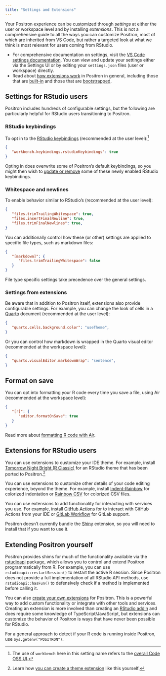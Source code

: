 ```yaml
---
title: "Settings and Extensions"
---
```


Your Positron experience can be customized through _settings_ at either the user or workspace level and by installing _extensions_.
This is not a comprehensive guide to all the ways you can customize Positron, most of which are inherited from VS Code, but rather a targeted look at what we think is most relevant for users coming from RStudio.

- For comprehensive documentation on settings, visit the [VS Code settings documentation](https://code.visualstudio.com/docs/configure/settings). You can view and update your settings either via the Settings UI or by editing your `settings.json` files (user or workspace) directly.
- Read about [how extensions work](extensions.qmd) in Positron in general, including those that are [built-in](extensions.qmd#built-in-extensions) and those that are [bootstrapped](extensions.qmd#bootstrapped-extensions).


## Settings for RStudio users

Positron includes hundreds of configurable settings, but the following are particularly helpful for RStudio users transitioning to Positron.

### RStudio keybindings

To opt in to the [RStudio keybindings](migrate-rstudio-keybindings.qmd) (recommended at the user level):[^1]

[^1]: The use of `workbench` here in this setting name refers to the [overall Code OSS UI](https://code.visualstudio.com/api/extension-capabilities/extending-workbench).

```json
{
   "workbench.keybindings.rstudioKeybindings": true
}
```

Opting in does overwrite some of Positron's default keybindings, so you might then wish to [update or remove](keyboard-shortcuts.qmd#custom-shortcuts) some of these newly enabled RStudio keybindings.

### Whitespace and newlines

To enable behavior similar to RStudio's (recommended at the user level):

```json
{
   "files.trimTrailingWhitespace": true,
   "files.insertFinalNewline": true,
   "files.trimFinalNewlines": true,
}
```

You can additionally control how these (or other) settings are applied to specific file types, such as markdown files:

```json
{
   "[markdown]": {
      "files.trimTrailingWhitespace": false
   }
}
```

File type specific settings take precedence over the general settings.

### Settings from extensions

Be aware that in addition to Positron itself, extensions also provide configurable settings. For example, you can change the look of cells in a [Quarto](quarto.qmd) document (recommended at the user level):

```json
{
   "quarto.cells.background.color": "useTheme",
}
```

Or you can control how markdown is wrapped in the Quarto visual editor (recommended at the workspace level):

```json
{
   "quarto.visualEditor.markdownWrap": "sentence",
}
```

## Format on save

You can opt into formatting your R code every time you save a file, using Air (recommended at the workspace level):

```json
{
   "[r]": {
      "editor.formatOnSave": true
   }
}
```

Read more about [formatting R code with Air](migrate-rstudio-code.qmd).

## Extensions for RStudio users

You can use extensions to customize your IDE theme. For example, install [Tomorrow Night Bright (R Classic)](https://open-vsx.org/extension/gvelasq/tomorrow-night-bright-r-classic) for an RStudio theme that has been ported to Positron.[^2]

[^2]: Learn how [you can create a theme extension](https://ivelasq.rbind.io/blog/positron-theme/) like this yourself.

You can use extensions to customize other details of your code editing experience, beyond the theme. For example, install [Indent-Rainbow](https://open-vsx.org/extension/oderwat/indent-rainbow) for colorized indentation or [Rainbow CSV](https://open-vsx.org/extension/mechatroner/rainbow-csv) for colorized CSV files.

You can use extensions to add functionality for interacting with services you use. For example, install [GitHub Actions](https://open-vsx.org/extension/GitHub/vscode-github-actions) for to interact with GitHub Actions from your IDE or [GitLab Workflow](https://open-vsx.org/extension/GitLab/gitlab-workflow) for GitLab support.

:::{.callout-note}
Positron doesn't currently bundle the [Shiny](https://open-vsx.org/extension/posit/shiny) extension, so you will need to install that if you want to use it.
:::

## Extending Positron yourself

Positron provides shims for much of the functionality available via the [rstudioapi](https://rstudio.github.io/rstudioapi/) package, which allows you to control and extend Positron programmatically from R. For example, you can use `rstudioapi::restartSession()` to restart the active R session. Since Positron does not provide a full implementation of all RStudio API methods, use `rstudioapi::hasFun()` to defensively check if a method is implemented before calling it.

You can also [create your own extensions](extension-development.qmd) for Positron. This is a powerful way to add custom functionality or integrate with other tools and services. Creating an extension is more involved than creating an [RStudio addin](https://docs.posit.co/ide/user/ide/guide/productivity/add-ins.html) and does require some knowledge of TypeScript/JavaScript, but extensions can customize the behavior of Positron is ways that have never been possible for RStudio.

For a general approach to detect if your R code is running inside Positron, use `Sys.getenv("POSITRON")`.
